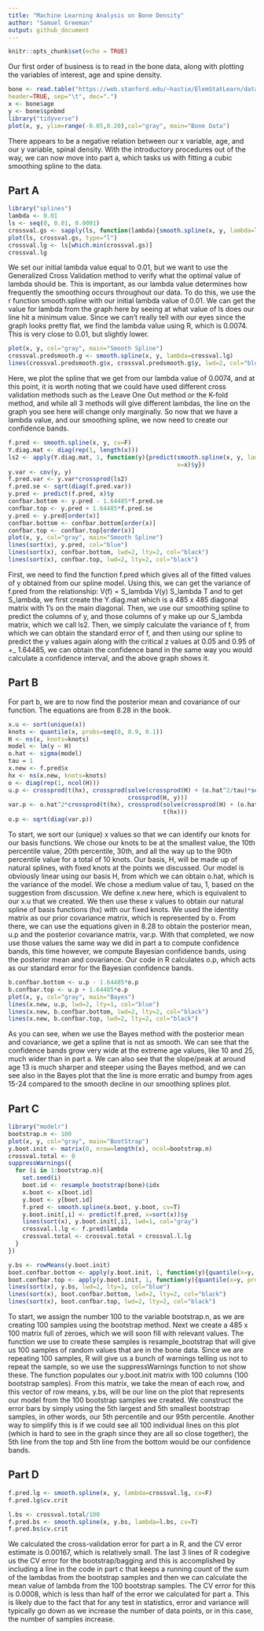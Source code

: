 ```yaml
---
title: "Machine Learning Analysis on Bone Density"
author: "Samuel Greeman"
output: github_document
---
```


```r
knitr::opts_chunk$set(echo = TRUE)
```

Our first order of business is to read in the bone data, along with plotting the variables of interest, age and spine density.
```r
bone <- read.table("https://web.stanford.edu/~hastie/ElemStatLearn/datasets/bone.data",
header=TRUE, sep="\t", dec=".")
x <- bone$age
y <- bone$spnbmd
library("tidyverse")
plot(x, y, ylim=range(-0.05,0.20),col="gray", main="Bone Data")

```
There appears to be a negative relation between our x variable, age, and our y variable, spinal density. With the introductory procedures out of the way, we can now move into part a, which tasks us with fitting a cubic smoothing spline to the data.

## Part A

```r
library("splines")
lambda <- 0.01
ls <- seq(0, 0.01, 0.0001)
crossval.gs <- sapply(ls, function(lambda){smooth.spline(x, y, lambda=lambda)$cv})
plot(ls, crossval.gs, type="l")
crossval.lg <- ls[which.min(crossval.gs)]
crossval.lg
```
We set our initial lambda value equal to 0.01, but we want to use the Generalized Cross Validation method to verify what the optimal value of lambda should be. This is important, as our lambda value determines how frequently the smoothing occurs throughout our data. To do this, we use the r function smooth.spline with our initial lambda value of 0.01. We can get the value for lambda from the graph here by seeing at what value of ls does our line hit a minimum value. Since we can't really tell with our eyes since the graph looks pretty flat, we find the lambda value using R, which is 0.0074. This is very close to 0.01, but slightly lower.

```r
plot(x, y, col="gray", main="Smooth Spline")
crossval.predsmooth.g <- smooth.spline(x, y, lambda=crossval.lg)
lines(crossval.predsmooth.g$x, crossval.predsmooth.g$y, lwd=2, col="blue")
```
Here, we plot the spline that we get from our lambda value of 0.0074, and at this point, it is worth noting that we could have used different cross validation methods such as the Leave One Out method or the K-fold method, and while all 3 methods will give different lambdas, the line on the graph you see here will change only marginally. So now that we have a lambda value, and our smoothing spline, we now need to create our confidence bands.

```r
f.pred <- smooth.spline(x, y, cv=F)
Y.diag.mat <- diag(rep(1, length(x)))
ls2 <- apply(Y.diag.mat, 1, function(y){predict(smooth.spline(x, y, lambda=crossval.lg),
                                                x=x)$y})
y.var <- cov(y, y)
f.pred.var <- y.var*crossprod(ls2)
f.pred.se <- sqrt(diag(f.pred.var))
y.pred <- predict(f.pred, x)$y
confbar.bottom <- y.pred - 1.64485*f.pred.se
confbar.top <- y.pred + 1.64485*f.pred.se
y.pred <- y.pred[order(x)]
confbar.bottom <- confbar.bottom[order(x)]
confbar.top <- confbar.top[order(x)]
plot(x, y, col="gray", main="Smooth Spline")
lines(sort(x), y.pred, col="blue")
lines(sort(x), confbar.bottom, lwd=2, lty=2, col="black")
lines(sort(x), confbar.top, lwd=2, lty=2, col="black")
```
First, we need to find the function f.pred which gives all of the fitted values of y obtained from our spline model. Using this, we can get the variance of f.pred from the relationship: V(f) = S_lambda V(y) S_lambda T and to get S_lambda, we first create the Y.diag.mat which is a 485 x 485 diagonal matrix with 1's on the main diagonal. Then, we use our smoothing spline to predict the columns of y, and those columns of y make up our S_lambda matrix, which we call ls2. Then, we simply calculate the variance of f, from which we can obtain the standard error of f, and then using our spline to predict the y values again along with the critical z values at 0.05 and 0.95 of +_ 1.64485, we can obtain the confidence band in the same way you would calculate a confidence interval, and the above graph shows it.

## Part B

For part b, we are to now find the posterior mean and covariance of our function. The equations are from 8.28 in the book.
```r
x.u <- sort(unique(x))
knots <- quantile(x, probs=seq(0, 0.9, 0.1))
H <- ns(x, knots=knots)
model <- lm(y ~ H)
o.hat <- sigma(model)
tau = 1
x.new <- f.pred$x
hx <- ns(x.new, knots=knots)
o <- diag(rep(1, ncol(H)))
u.p <- crossprod(t(hx), crossprod(solve(crossprod(H) + (o.hat^2/tau)*solve(o)),
                                  crossprod(H, y)))
var.p <- o.hat^2*crossprod(t(hx), crossprod(solve(crossprod(H) + (o.hat^2/tau)*solve(o)),
                                            t(hx)))
o.p <- sqrt(diag(var.p))
```
To start, we sort our (unique) x values so that we can identify our knots for our basis functions. We chose our knots to be at the smallest value, the 10th percentile value, 20th percentile, 30th, and all the way up to the 90th percentile value for a total of 10 knots. Our basis, H, will be made up of natural splines, with fixed knots at the points we discussed. Our model is obviously linear using our basis H, from which we can obtain o.hat, which is the variance of the model. We chose a medium value of tau, 1, based on the suggestion from discussion. We define x.new here, which is equivalent to our x.u that we created. We then use these x values to obtain our natural spline of basis functions (hx) with our fixed knots. We used the identity matrix as our prior covariance matrix, which is represented by o. From there, we can use the equations given in 8.28 to obtain the posterior mean, u.p and the posterior covariance matrix, var.p. With that completed, we now use those values the same way we did in part a to compute confidence bands, this time however, we compute Bayesian confidence bands, using the posterior mean and covariance. Our code in R calculates o.p, which acts as our standard error for the Bayesian confidence bands.

```r
b.confbar.bottom <- u.p - 1.64485*o.p
b.confbar.top <- u.p + 1.64485*o.p
plot(x, y, col="gray", main="Bayes")
lines(x.new, u.p, lwd=2, lty=1, col="blue")
lines(x.new, b.confbar.bottom, lwd=2, lty=2, col="black")
lines(x.new, b.confbar.top, lwd=2, lty=2, col="black")
```
As you can see, when we use the Bayes method with the posterior mean and covariance, we get a spline that is not as smooth. We can see that the confidence bands grow very wide at the extreme age values, like 10 and 25, much wider than in part a. We can also see that the slope/peak at around age 13 is much sharper and steeper using the Bayes method, and we can see also in the Bayes plot that the line is more erratic and bumpy from ages 15-24 compared to the smooth decline in our smoothing splines plot.

## Part C

```r
library("modelr")
bootstrap.n <- 100
plot(x, y, col="gray", main="BootStrap")
y.boot.init <- matrix(0, nrow=length(x), ncol=bootstrap.n)
crossval.total <- 0
suppressWarnings({
  for (i in 1:bootstrap.n){
    set.seed(i)
    boot.id <- resample_bootstrap(bone)$idx
    x.boot <- x[boot.id]
    y.boot <- y[boot.id]
    f.pred <- smooth.spline(x.boot, y.boot, cv=T)
    y.boot.init[,i] <- predict(f.pred, x=sort(x))$y
    lines(sort(x), y.boot.init[,i], lwd=1, col="gray")
    crossval.l.lg <- f.pred$lambda
    crossval.total <- crossval.total + crossval.l.lg
  }
})

y.bs <- rowMeans(y.boot.init)
boot.confbar.bottom <- apply(y.boot.init, 1, function(y){quantile(x=y, probs=0.05)})
boot.confbar.top <- apply(y.boot.init, 1, function(y){quantile(x=y, probs=0.95)})
lines(sort(x), y.bs, lwd=2, lty=1, col="blue")
lines(sort(x), boot.confbar.bottom, lwd=2, lty=2, col="black")
lines(sort(x), boot.confbar.top, lwd=2, lty=2, col="black")
```
To start, we assign the number 100 to the variable bootstrap.n, as we are creating 100 samples using the bootstrap method. Next we create a 485 x 100 matrix full of zeroes, which we will soon fill with relevant values. The function we use to create these samples is resample_bootstrap that will give us 100 samples of random values that are in the bone data. Since we are repeating 100 samples, R will give us a bunch of warnings telling us not to repeat the sample, so we use the suppressWarnings function to not show these. The function populates our y.boot.init matrix with 100 columns (100 bootstrap samples). From this matrix, we take the mean of each row, and this vector of row means, y.bs, will be our line on the plot that represents our model from the 100 bootstrap samples we created. We construct the error bars by simply using the 5th largest and 5th smallest bootstrap samples, in other words, our 5th percentile and our 95th percentile. Another way to simplify this is if we could see all 100 individual lines on this plot (which is hard to see in the graph since they are all so close together), the 5th line from the top and 5th line from the bottom would be our confidence bands. 

## Part D
```r
f.pred.lg <- smooth.spline(x, y, lambda=crossval.lg, cv=F)
f.pred.lg$cv.crit
```
```r
l.bs <- crossval.total/100
f.pred.bs <- smooth.spline(x, y.bs, lambda=l.bs, cv=T)
f.pred.bs$cv.crit
```
We calculated the cross-validation error for part a in R, and the CV error estimate is 0.00167, which is relatively small. The last 3 lines of R codegive us the CV error for the bootstrap/bagging and this is accomplished by including a line in the code in part c that keeps a running count of the sum of the lambdas from the bootstrap samples and then we can calculate the mean value of lambda from the 100 bootstrap samples. The CV error for this is 0.0008, which is less than half of the error we calculated for part a. This is likely due to the fact that for any test in statistics, error and variance will typically go down as we increase the number of data points, or in this case, the number of samples increase.